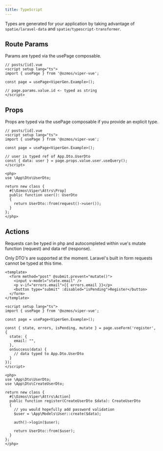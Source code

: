 ```yaml
---
title: TypeScript
---
```


Types are generated for your application by taking advantage of `spatie/laravel-data` and `spatie/typescript-transformer`.

## Route Params

Params are typed via the usePage composable.

```vue
// posts/[id].vue
<script setup lang="ts">
import { usePage } from '@ozmos/viper-vue';

const page = usePage<ViperGen.Example>();

// page.params.value.id <- typed as string
</script>
```

## Props

Props are typed via the usePage composable if you provide an explicit type.

```vue
// posts/[id].vue
<script setup lang="ts">
import { usePage } from '@ozmos/viper-vue';

const page = usePage<ViperGen.Example>();

// user is typed ref of App.Dto.UserDto
const { data: user } = page.props.value.user.useQuery();
</script>

<php>
use \App\Dto\UserDto;

return new class {
  #[\Ozmos\Viper\Attrs\Prop]
  public function user(): UserDto
  {
    return UserDto::from(request()->user());
  }
};
</php>
```

## Actions

Requests can be typed in php and autocompleted within vue's mutate function (request) and data ref (response).

Only DTO's are supported at the moment. Laravel's built in form requests cannot be typed at this time.

```vue
<template>
  <form method="post" @submit.prevent="mutate()">
    <input v-model="state.email" />
    <p v-if="errors.email">{{ errors.email }}</p>
    <button type="submit" :disabled="isPending">Register</button>
  </form>
</template>

<script setup lang="ts">
import { usePage } from '@ozmos/viper-vue';

const page = usePage<ViperGen.Example>();

const { state, errors, isPending, mutate } = page.useForm('register', {
  state: {
    email: "",
  },
  onSuccess(data) {
    // data typed to App.Dto.UserDto
  }
});
</script>

<php>
use \App\Dto\UserDto;
use \App\Dto\CreateUserDto;

return new class {
  #[\Ozmos\Viper\Attrs\Action]
  public function register(CreateUserDto $data): CreateUserDto
  {
    // you would hopefully add password validation
    $user = \App\Models\User::create($data);

    auth()->login($user);

    return UserDto::from($user);
  }
};
</php>
```
